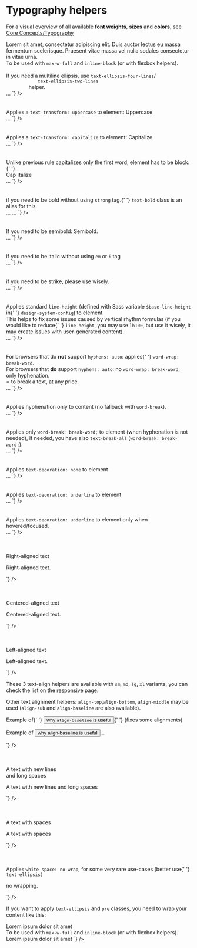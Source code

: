 

<Meta title={getTitle(__filename)} />

# Typography helpers

For a visual overview of all available **[font weights](?path=/docs/core-concepts-typography--font)**, **[sizes](?path=/docs/core-concepts-typography--text)** and **[colors](?path=/docs/core-concepts-typography--colors)**, see [Core Concepts/Typography](?path=/docs/core-concepts-typography--headings#normal-text)

<div class="flex flex-justify-space-between mb-8 on-mobile-flex-column">
    <div class="w-1/2 flex-align-self-center">
        <span class="text-ellipsis inline-block max-w-full">
            Lorem sit amet, consectetur adipiscing elit. Duis auctor lectus eu massa fermentum scelerisque. Praesent
            vitae massa vel nulla sodales consectetur in vitae urna.
        </span>
        <br />
        To be used with <code>max-w-full</code> and <code>inline-block</code> (or with flexbox helpers).
        <br />
        <br />
        If you need a multiline ellipsis, use <code>text-ellipsis-four-lines</code>/<code>
            text-ellipsis-two-lines
        </code> helper.
    </div>
    <div class="w-1/2">
        <Source
            language="html"
            light
            format
            code={`
<span className="text-ellipsis">…</span>
`}
        />
    </div>
</div>

<br />
<br />

<div class="flex flex-justify-space-between mb-8 on-mobile-flex-column">
    <div class="w-1/2 flex-align-self-center">
        Applies a <code>text-transform: uppercase</code> to element: <span class="text-uppercase">Uppercase</span>
    </div>
    <div class="w-1/2">
        <Source
            language="html"
            light
            format
            code={`
<span className="text-uppercase">…</span>
`}
        />
    </div>
</div>

<br />
<br />

<div class="flex flex-justify-space-between mb-8 on-mobile-flex-column">
    <div class="w-1/2 flex-align-self-center">
        Applies a <code>text-transform: capitalize</code> to element: <span class="text-capitalize">Capitalize</span>
    </div>
    <div class="w-1/2">
        <Source
            language="html"
            light
            format
            code={`
<span className="text-capitalize">…</span>
`}
        />
    </div>
</div>

<br />
<br />

<div class="flex flex-justify-space-between mb-8 on-mobile-flex-column">
    <div class="w-1/2 flex-align-self-center">
        Unlike previous rule capitalizes only the first word, element has to be block:{' '}
        <div class="text-capitalize-block">Cap Italize</div>
    </div>
    <div class="w-1/2">
        <Source
            language="html"
            light
            format
            code={`
<span className="text-capitalize-sentence">…</span>
`}
        />
    </div>
</div>

<br />
<br />

<div class="flex flex-justify-space-between mb-8 on-mobile-flex-column">
    <div class="w-1/2 flex-align-self-center">
        <span class="text-strong">if you need to be bold</span> without using <code>strong</code> tag.{' '}
        <code>text-bold</code> class is an alias for this.
    </div>
    <div class="w-1/2">
        <Source
            language="html"
            light
            format
            code={`
<span className="text-strong">…</span>
<span className="text-bold">…</span>
`}
        />
    </div>
</div>

<br />
<br />

<div class="flex flex-justify-space-between mb-8 on-mobile-flex-column">
  <div class="w-1/2 flex-align-self-center">
      If you need to be semibold: <span class="text-semibold">Semibold</span>.
  </div>
  <div class="w-1/2">
<Source
  language='html'
  light
  format
  code={`
<span className="text-semibold">…</span>
`}
/>

  </div>
</div>

<br />
<br />

<div class="flex flex-justify-space-between mb-8 on-mobile-flex-column">
    <div class="w-1/2 flex-align-self-center">
        <span class="text-italic">if you need to be italic</span> without using <code>em</code> or <code>i</code> tag
    </div>
    <div class="w-1/2">
        <Source
            language="html"
            light
            format
            code={`
<span className="text-italic">…</span>
`}
        />
    </div>
</div>

<br />
<br />

<div class="flex flex-justify-space-between mb-8 on-mobile-flex-column">
    <div class="w-1/2 flex-align-self-center">
        <span class="text-strike">if you need to be strike</span>, please use wisely.
    </div>
    <div class="w-1/2">
        <Source
            language="html"
            light
            format
            code={`
<span className="text-strike">…</span>
`}
        />
    </div>
</div>

<br />
<br />

<div class="flex flex-justify-space-between mb-8 on-mobile-flex-column">
    <div class="w-1/2 flex-align-self-center">
        Applies standard <code>line-height</code> (defined with Sass variable <code>$base-line-height</code> in{' '}
        <code>design-system-config</code>) to element.
        <br />
        This helps to fix some issues caused by vertical rhythm formulas (if you would like to reduce{' '}
        <code>line-height</code>, you may use <code>lh100</code>, but use it wisely, it may create issues with
        user-generated content).
    </div>
    <div class="w-1/2">
        <Source
            language="html"
            light
            format
            code={`
<span className="lh-rg">…</span>
`}
        />
    </div>
</div>

<br />
<br />

<div class="flex flex-justify-space-between mb-8 on-mobile-flex-column">
    <div class="w-1/2 flex-align-self-center">
        For browsers that do <strong>not</strong> support <code>hyphens: auto</code>: applies{' '}
        <code>word-wrap: break-word</code>.<br />
        For browsers that <strong>do</strong> support <code>hyphens: auto</code>: no <code>word-wrap: break-word</code>,
        only hyphenation.
        <br />= to break a text, at any price.
    </div>
    <div class="w-1/2">
        <Source
            language="html"
            light
            format
            code={`
<span className="text-cut">…</span>
`}
        />
    </div>
</div>

<br />
<br />

<div class="flex flex-justify-space-between mb-8 on-mobile-flex-column">
    <div class="w-1/2 flex-align-self-center">
        Applies hyphenation only to content (no fallback with <code>word-break</code>).
    </div>
    <div class="w-1/2">
        <Source
            language="html"
            light
            format
            code={`
<span className="text-hyphens">…</span>
`}
        />
    </div>
</div>

<br />
<br />

<div class="flex flex-justify-space-between mb-8 on-mobile-flex-column">
    <div class="w-1/2 flex-align-self-center">
        Applies only <code>word-break: break-word;</code> to element (when hyphenation is not needed), if needed, you
        have also <code>text-break-all</code> (<code>word-break: break-word;</code>).
    </div>
    <div class="w-1/2">
        <Source
            language="html"
            light
            format
            code={`
<span className="text-break">…</span>
`}
        />
    </div>
</div>

<br />
<br />

<div class="flex flex-justify-space-between mb-8 on-mobile-flex-column">
    <div class="w-1/2 flex-align-self-center">
        Applies <code>text-decoration: none</code> to element
    </div>
    <div class="w-1/2">
        <Source
            language="html"
            light
            format
            code={`
<span className="text-no-decoration">…</span>
`}
        />
    </div>
</div>

<br />
<br />

<div class="flex flex-justify-space-between mb-8 on-mobile-flex-column">
    <div class="w-1/2 flex-align-self-center">
        Applies <code>text-decoration: underline</code> to element
    </div>
    <div class="w-1/2">
        <Source
            language="html"
            light
            format
            code={`
<span className="text-underline">…</span>
`}
        />
    </div>
</div>

<br />
<br />

<div class="flex flex-justify-space-between mb-8 on-mobile-flex-column">
    <div class="w-1/2 flex-align-self-center">
        Applies <code>text-decoration: underline</code> to element only when hovered/focused.
    </div>
    <div class="w-1/2">
        <Source
            language="html"
            light
            format
            code={`
<span className="hover:text-underline">…</span>
`}
        />
    </div>
</div>

<br />
<br />

<div class="flex flex-justify-space-between mb-8 on-mobile-flex-column">
    <div class="w-1/2 flex-align-self-center">
        <p class="text-right">Right-aligned text</p>
    </div>
    <div class="w-1/2">
        <Source
            language="html"
            light
            format
            code={`
<p className="text-right">Right-aligned text.</p>
`}
        />
    </div>
</div>

<br />
<br />

<div class="flex flex-justify-space-between mb-8 on-mobile-flex-column">
    <div class="w-1/2 flex-align-self-center">
        <p class="text-center">Centered-aligned text</p>
    </div>
    <div class="w-1/2">
        <Source
            language="html"
            light
            format
            code={`
<p className="text-center">Centered-aligned text.</p>
`}
        />
    </div>
</div>

<br />
<br />

<div class="flex flex-justify-space-between mb-8 on-mobile-flex-column">
    <div class="w-1/2 flex-align-self-center">
        <p class="text-left">Left-aligned text</p>
    </div>
    <div class="w-1/2">
        <Source
            language="html"
            light
            format
            code={`
<p className="text-left">Left-aligned text.</p>
`}
        />
    </div>
</div>

These 3 text-align helpers are available with `sm`, `md`, `lg`, `xl` variants, you can check the list on the <a href="?path=/docs/css-utilities-responsive--responsive">responsive</a> page.

Other text alignment helpers: <code>align-top</code>,<code>align-bottom</code>, <code>align-middle</code> may be used (<code>align-sub</code> and <code>align-baseline</code> are also available).

<div class="flex flex-justify-space-between mb-8 on-mobile-flex-column">
    <div class="w-1/2 flex-align-self-center">
        <p class="text-left">
            Example of{' '}
            <button type="button" class="link align-baseline">
                why <code>align-baseline</code> is useful
            </button>{' '}
            (fixes some alignments)
        </p>
    </div>
    <div class="w-1/2">
        <Source
            language="html"
            light
            format
            code={`
<p>Example of
  <button className="link align-baseline">
  why align-baseline is useful
  </button>…</p>
`}
        />
    </div>
</div>

<br />
<br />

<div class="flex flex-justify-space-between mb-8 on-mobile-flex-column">
    <div class="w-1/2 flex-align-self-center">
        <p class="text-pre-wrap">
            A text with new lines
            <br />
            and long spaces
        </p>
    </div>
    <div class="w-1/2">
        <Source
            language="html"
            light
            format
            code={`
<p className="text-pre-wrap">A text with new lines
and long      spaces</p>
`}
        />
    </div>
</div>

<br />
<br />

<div class="flex flex-justify-space-between mb-8 on-mobile-flex-column">
    <div class="w-1/2 flex-align-self-center">
        <p class="text-pre">A text with spaces</p>
    </div>
    <div class="w-1/2">
        <Source
            language="html"
            light
            format
            code={`
<p className="text-pre">A text with  spaces</p>
`}
        />
    </div>
</div>

<br />
<br />

<div class="flex flex-justify-space-between mb-8 on-mobile-flex-column">
    <div class="w-1/2 flex-align-self-center">
        <p class="text-left">
            Applies <code>white-space: no-wrap</code>, for some very rare use-cases (better use{' '}
            <code>text-ellipsis)</code>
        </p>
    </div>
    <div class="w-1/2">
        <Source
            language="html"
            light
            format
            code={`
<p className="text-no-wrap">no wrapping.</p>
`}
        />
    </div>
</div>

If you want to apply <code>text-ellipsis</code> and <code>pre</code> classes, you need to wrap your content like this:

<div class="flex flex-justify-space-between mb-8 on-mobile-flex-column">
  <div class="w-1/2 flex-align-self-center">
    <span class="text-ellipsis inline-block max-w-1/3" ><span class="text-pre">Lorem    ipsum dolor sit amet</span></span><br />
    To be used with <code>max-w-full</code> and <code>inline-block</code> (or with flexbox helpers).
  </div>
  <div class="w-1/2">
<Source
  language='html'
  light
  format
  code={`
<span className="text-ellipsis">
  <span className="text-pre">
  Lorem    ipsum dolor sit amet
  </span>
  </span>
`}
/>

  </div>
</div>
